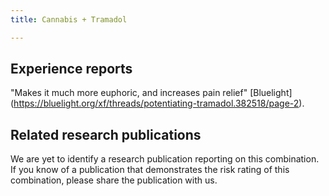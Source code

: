 ---
title: Cannabis + Tramadol

---

## Experience reports

"Makes it much more euphoric, and increases pain relief" [Bluelight] (https://bluelight.org/xf/threads/potentiating-tramadol.382518/page-2).

## Related research publications

We are yet to identify a research publication reporting on this combination. If you know of a publication that demonstrates the risk rating of this combination, please share the publication with us.

